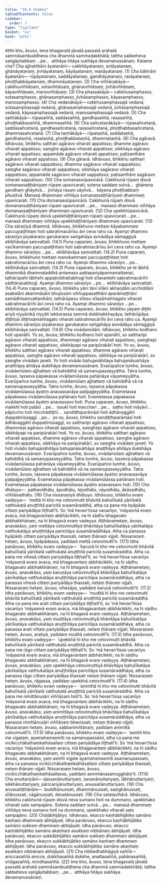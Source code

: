 ```yaml
---
title: "10.6 Chakka"
tableOfContents: false
sidebar:
  order: 7
type: "tipitaka"
basket: "su"
book: "pthi"
---
```



<DynamicBreadcrumb />

<Division number="323" book="pthi">

<Paragraph number="976" book="pthi">
Atthi kho, āvuso, tena bhagavatā jānatā passatā arahatā sammāsambuddhena cha dhammā sammadakkhātā; tattha sabbeheva saṅgāyitabbaṃ …pe…  atthāya hitāya sukhāya devamanussānaṃ. Katame cha?
</Paragraph>

<Paragraph number="977" book="pthi">
Cha <Emphasis>ajjhattikāni āyatanāni—</Emphasis> cakkhāyatanaṃ, sotāyatanaṃ, ghānāyatanaṃ, jivhāyatanaṃ, kāyāyatanaṃ, manāyatanaṃ. (1)
</Paragraph>

<Paragraph number="978" book="pthi">
Cha <Emphasis>bāhirāni āyatanāni—</Emphasis> rūpāyatanaṃ, saddāyatanaṃ, gandhāyatanaṃ, rasāyatanaṃ, phoṭṭhabbāyatanaṃ, dhammāyatanaṃ. (2)
</Paragraph>

<Paragraph number="979" book="pthi">
Cha <Emphasis>viññāṇakāyā—</Emphasis> cakkhuviññāṇaṃ, sotaviññāṇaṃ, ghānaviññāṇaṃ, jivhāviññāṇaṃ, kāyaviññāṇaṃ, manoviññāṇaṃ. (3)
</Paragraph>

<Paragraph number="980" book="pthi">
Cha <Emphasis>phassakāyā—</Emphasis> cakkhusamphasso, sotasamphasso, ghānasamphasso, jivhāsamphasso, kāyasamphasso, manosamphasso. (4)
</Paragraph>

<Paragraph number="981" book="pthi">
Cha <Emphasis>vedanākāyā—</Emphasis> cakkhusamphassajā vedanā, sotasamphassajā vedanā, ghānasamphassajā vedanā, jivhāsamphassajā vedanā, kāyasamphassajā vedanā, manosamphassajā vedanā. (5)
</Paragraph>

<Paragraph number="982" book="pthi">
Cha <Emphasis>saññākāyā—</Emphasis> rūpasaññā, saddasaññā, gandhasaññā, rasasaññā, phoṭṭhabbasaññā, dhammasaññā. (6)
</Paragraph>

<Paragraph number="983" book="pthi">
Cha <Emphasis>sañcetanākāyā—</Emphasis> rūpasañcetanā, saddasañcetanā, gandhasañcetanā, rasasañcetanā, phoṭṭhabbasañcetanā, dhammasañcetanā. (7)
</Paragraph>

<Paragraph number="984" book="pthi">
Cha <Emphasis>taṇhākāyā—</Emphasis> rūpataṇhā, saddataṇhā, gandhataṇhā, rasataṇhā, phoṭṭhabbataṇhā, dhammataṇhā. (8)
</Paragraph>

</Division>
<Division number="324" book="pthi">

<Paragraph number="985" book="pthi">
Cha <Emphasis>agāravā.</Emphasis> Idhāvuso, bhikkhu satthari agāravo viharati appatisso; dhamme agāravo viharati appatisso; saṃghe agāravo viharati appatisso; sikkhāya agāravo viharati appatisso; appamāde agāravo viharati appatisso; paṭisanthāre agāravo viharati appatisso. (9)
</Paragraph>

<Paragraph number="986" book="pthi">
Cha <Emphasis>gāravā.</Emphasis> Idhāvuso, bhikkhu satthari sagāravo viharati sappatisso; dhamme sagāravo viharati sappatisso; saṃghe sagāravo viharati sappatisso; sikkhāya sagāravo viharati sappatisso; appamāde sagāravo viharati sappatisso; paṭisanthāre sagāravo viharati sappatisso. (10)
</Paragraph>

<Paragraph number="987" book="pthi">
Cha <Emphasis>somanassūpavicārā</Emphasis>. Cakkhunā rūpaṃ disvā somanassaṭṭhāniyaṃ rūpaṃ upavicarati; sotena saddaṃ sutvā…  ghānena gandhaṃ ghāyitvā…  jivhāya rasaṃ sāyitvā…  kāyena phoṭṭhabbaṃ phusitvā. Manasā dhammaṃ viññāya somanassaṭṭhāniyaṃ dhammaṃ upavicarati. (11)
</Paragraph>

<Paragraph number="988" book="pthi">
Cha <Emphasis>domanassūpavicārā.</Emphasis> Cakkhunā rūpaṃ disvā domanassaṭṭhāniyaṃ rūpaṃ upavicarati …pe…  manasā dhammaṃ viññāya domanassaṭṭhāniyaṃ dhammaṃ upavicarati. (12)
</Paragraph>

<Paragraph number="989" book="pthi">
Cha <Emphasis>upekkhūpavicārā.</Emphasis> Cakkhunā rūpaṃ disvā upekkhāṭṭhāniyaṃ rūpaṃ upavicarati …pe…  manasā dhammaṃ viññāya upekkhāṭṭhāniyaṃ dhammaṃ upavicarati. (13)
</Paragraph>

<Paragraph number="990" book="pthi">
Cha <Emphasis>sāraṇīyā dhammā.</Emphasis> Idhāvuso, bhikkhuno mettaṃ kāyakammaṃ paccupaṭṭhitaṃ hoti sabrahmacārīsu āvi ceva raho ca. Ayampi dhammo sāraṇīyo piyakaraṇo garukaraṇo saṅgahāya avivādāya sāmaggiyā ekībhāvāya saṃvattati. (14.1)
</Paragraph>

<Paragraph number="991" book="pthi">
Puna caparaṃ, āvuso, bhikkhuno mettaṃ vacīkammaṃ paccupaṭṭhitaṃ hoti sabrahmacārīsu āvi ceva raho ca. Ayampi dhammo sāraṇīyo …pe…  ekībhāvāya saṃvattati. (14.2)
</Paragraph>

<Paragraph number="992" book="pthi">
Puna caparaṃ, āvuso, bhikkhuno mettaṃ manokammaṃ paccupaṭṭhitaṃ hoti sabrahmacārīsu āvi ceva raho ca. Ayampi dhammo sāraṇīyo …pe…  ekībhāvāya saṃvattati. (14.3)
</Paragraph>

<Paragraph number="993" book="pthi">
Puna caparaṃ, āvuso, bhikkhu ye te lābhā dhammikā dhammaladdhā antamaso pattapariyāpannamattampi, tathārūpehi lābhehi appaṭivibhattabhogī hoti sīlavantehi sabrahmacārīhi sādhāraṇabhogī. Ayampi dhammo sāraṇīyo …pe…  ekībhāvāya saṃvattati. (14.4)
</Paragraph>

<Paragraph number="994" book="pthi">
Puna caparaṃ, āvuso, bhikkhu yāni tāni sīlāni akhaṇḍāni acchiddāni asabalāni akammāsāni bhujissāni viññuppasatthāni aparāmaṭṭhāni samādhisaṃvattanikāni, tathārūpesu sīlesu sīlasāmaññagato viharati sabrahmacārīhi āvi ceva raho ca. Ayampi dhammo sāraṇīyo …pe…  ekībhāvāya saṃvattati. (14.5)
</Paragraph>

<Paragraph number="995" book="pthi">
Puna caparaṃ, āvuso, bhikkhu yāyaṃ diṭṭhi ariyā niyyānikā niyyāti takkarassa sammā dukkhakkhayāya, tathārūpāya diṭṭhiyā diṭṭhisāmaññagato viharati sabrahmacārīhi āvi ceva raho ca. Ayampi dhammo sāraṇīyo piyakaraṇo garukaraṇo saṅgahāya avivādāya sāmaggiyā ekībhāvāya saṃvattati. (14.6)
</Paragraph>

</Division>
<Division number="325" book="pthi">

<Paragraph number="996" book="pthi">
Cha <Emphasis>vivādamūlāni.</Emphasis> Idhāvuso, bhikkhu kodhano hoti upanāhī. Yo so, āvuso, bhikkhu kodhano hoti upanāhī, so sattharipi agāravo viharati appatisso, dhammepi agāravo viharati appatisso, saṃghepi agāravo viharati appatisso, sikkhāyapi na paripūrakārī hoti. Yo so, āvuso, bhikkhu satthari agāravo viharati appatisso, dhamme agāravo viharati appatisso, saṃghe agāravo viharati appatisso, sikkhāya na paripūrakārī, so saṃghe vivādaṃ janeti. Yo hoti vivādo bahujanāhitāya bahujanāsukhāya anatthāya ahitāya dukkhāya devamanussānaṃ. Evarūpañce tumhe, āvuso, vivādamūlaṃ ajjhattaṃ vā bahiddhā vā samanupasseyyātha. Tatra tumhe, āvuso, tasseva pāpakassa vivādamūlassa pahānāya vāyameyyātha. Evarūpañce tumhe, āvuso, vivādamūlaṃ ajjhattaṃ vā bahiddhā vā na samanupasseyyātha. Tatra tumhe, āvuso, tasseva pāpakassa vivādamūlassa āyatiṃ anavassavāya paṭipajjeyyātha. Evametassa pāpakassa vivādamūlassa pahānaṃ hoti. Evametassa pāpakassa vivādamūlassa āyatiṃ anavassavo hoti.
</Paragraph>

<Paragraph number="997" book="pthi">
Puna caparaṃ, āvuso, bhikkhu makkhī hoti paḷāsī …pe…  issukī hoti maccharī …pe…  saṭho hoti māyāvī…  pāpiccho hoti micchādiṭṭhī…  sandiṭṭhiparāmāsī hoti ādhānaggāhī duppaṭinissaggī …pe…  yo so, āvuso, bhikkhu sandiṭṭhiparāmāsī hoti ādhānaggāhī duppaṭinissaggī, so sattharipi agāravo viharati appatisso, dhammepi agāravo viharati appatisso, saṃghepi agāravo viharati appatisso, sikkhāyapi na paripūrakārī hoti. Yo so, āvuso, bhikkhu satthari agāravo viharati appatisso, dhamme agāravo viharati appatisso, saṃghe agāravo viharati appatisso, sikkhāya na paripūrakārī, so saṃghe vivādaṃ janeti. Yo hoti vivādo bahujanāhitāya bahujanāsukhāya anatthāya ahitāya dukkhāya devamanussānaṃ. Evarūpañce tumhe, āvuso, vivādamūlaṃ ajjhattaṃ vā bahiddhā vā samanupasseyyātha. Tatra tumhe, āvuso, tasseva pāpakassa vivādamūlassa pahānāya vāyameyyātha. Evarūpañce tumhe, āvuso, vivādamūlaṃ ajjhattaṃ vā bahiddhā vā na samanupasseyyātha. Tatra tumhe, āvuso, tasseva pāpakassa vivādamūlassa āyatiṃ anavassavāya paṭipajjeyyātha. Evametassa pāpakassa vivādamūlassa pahānaṃ hoti. Evametassa pāpakassa vivādamūlassa āyatiṃ anavassavo hoti. (15)
</Paragraph>

<Paragraph number="998" book="pthi">
Cha <Emphasis>dhātuyo</Emphasis>—  pathavīdhātu, āpodhātu, tejodhātu, vāyodhātu, ākāsadhātu, viññāṇadhātu. (16)
</Paragraph>

</Division>
<Division number="326" book="pthi">

<Paragraph number="999" book="pthi">
Cha <Emphasis>nissaraṇiyā dhātuyo.</Emphasis> Idhāvuso, bhikkhu evaṃ vadeyya—  ‘mettā hi kho me cetovimutti bhāvitā bahulīkatā yānīkatā vatthukatā anuṭṭhitā paricitā susamāraddhā, atha ca pana me byāpādo cittaṃ pariyādāya tiṭṭhatī’ti. So ‘mā hevan’tissa vacanīyo, ‘māyasmā evaṃ avaca, mā bhagavantaṃ abbhācikkhi, na hi sādhu bhagavato abbhakkhānaṃ, na hi bhagavā evaṃ vadeyya. Aṭṭhānametaṃ, āvuso, anavakāso, yaṃ mettāya cetovimuttiyā bhāvitāya bahulīkatāya yānīkatāya vatthukatāya anuṭṭhitāya paricitāya susamāraddhāya. Atha ca panassa byāpādo cittaṃ pariyādāya ṭhassati, netaṃ ṭhānaṃ vijjati. Nissaraṇaṃ hetaṃ, āvuso, byāpādassa, yadidaṃ mettā cetovimuttī’ti. (17.1)
</Paragraph>

<Paragraph number="1000" book="pthi">
Idha panāvuso, bhikkhu evaṃ vadeyya—  ‘karuṇā hi kho me cetovimutti bhāvitā bahulīkatā yānīkatā vatthukatā anuṭṭhitā paricitā susamāraddhā. Atha ca pana me vihesā cittaṃ pariyādāya tiṭṭhatī’ti, so ‘mā hevan’tissa vacanīyo ‘māyasmā evaṃ avaca, mā bhagavantaṃ abbhācikkhi, na hi sādhu bhagavato abbhakkhānaṃ, na hi bhagavā evaṃ vadeyya. Aṭṭhānametaṃ, āvuso, anavakāso, yaṃ karuṇāya cetovimuttiyā bhāvitāya bahulīkatāya yānīkatāya vatthukatāya anuṭṭhitāya paricitāya susamāraddhāya, atha ca panassa vihesā cittaṃ pariyādāya ṭhassati, netaṃ ṭhānaṃ vijjati. Nissaraṇaṃ hetaṃ, āvuso, vihesāya, yadidaṃ karuṇā cetovimuttī’ti. (17.2)
</Paragraph>

<Paragraph number="1001" book="pthi">
Idha panāvuso, bhikkhu evaṃ vadeyya—  ‘muditā hi kho me cetovimutti bhāvitā bahulīkatā yānīkatā vatthukatā anuṭṭhitā paricitā susamāraddhā. Atha ca pana me arati cittaṃ pariyādāya tiṭṭhatī’ti, so ‘mā hevan’tissa vacanīyo ‘māyasmā evaṃ avaca, mā bhagavantaṃ abbhācikkhi, na hi sādhu bhagavato abbhakkhānaṃ, na hi bhagavā evaṃ vadeyya. Aṭṭhānametaṃ, āvuso, anavakāso, yaṃ muditāya cetovimuttiyā bhāvitāya bahulīkatāya yānīkatāya vatthukatāya anuṭṭhitāya paricitāya susamāraddhāya, atha ca panassa arati cittaṃ pariyādāya ṭhassati, netaṃ ṭhānaṃ vijjati. Nissaraṇaṃ hetaṃ, āvuso, aratiyā, yadidaṃ muditā cetovimuttī’ti. (17.3)
</Paragraph>

<Paragraph number="1002" book="pthi">
Idha panāvuso, bhikkhu evaṃ vadeyya—  ‘upekkhā hi kho me cetovimutti bhāvitā bahulīkatā yānīkatā vatthukatā anuṭṭhitā paricitā susamāraddhā. Atha ca pana me rāgo cittaṃ pariyādāya tiṭṭhatī’ti. So ‘mā hevan’tissa vacanīyo ‘māyasmā evaṃ avaca, mā bhagavantaṃ abbhācikkhi, na hi sādhu bhagavato abbhakkhānaṃ, na hi bhagavā evaṃ vadeyya. Aṭṭhānametaṃ, āvuso, anavakāso, yaṃ upekkhāya cetovimuttiyā bhāvitāya bahulīkatāya yānīkatāya vatthukatāya anuṭṭhitāya paricitāya susamāraddhāya, atha ca panassa rāgo cittaṃ pariyādāya ṭhassati netaṃ ṭhānaṃ vijjati. Nissaraṇaṃ hetaṃ, āvuso, rāgassa, yadidaṃ upekkhā cetovimuttī’ti. (17.4)
</Paragraph>

<Paragraph number="1003" book="pthi">
Idha panāvuso, bhikkhu evaṃ vadeyya—  ‘animittā hi kho me cetovimutti bhāvitā bahulīkatā yānīkatā vatthukatā anuṭṭhitā paricitā susamāraddhā. Atha ca pana me nimittānusāri viññāṇaṃ hotī’ti. So ‘mā hevan’tissa vacanīyo ‘māyasmā evaṃ avaca, mā bhagavantaṃ abbhācikkhi, na hi sādhu bhagavato abbhakkhānaṃ, na hi bhagavā evaṃ vadeyya. Aṭṭhānametaṃ, āvuso, anavakāso, yaṃ animittāya cetovimuttiyā bhāvitāya bahulīkatāya yānīkatāya vatthukatāya anuṭṭhitāya paricitāya susamāraddhāya, atha ca panassa nimittānusāri viññāṇaṃ bhavissati, netaṃ ṭhānaṃ vijjati. Nissaraṇaṃ hetaṃ, āvuso, sabbanimittānaṃ, yadidaṃ animittā cetovimuttī’ti. (17.5)
</Paragraph>

<Paragraph number="1004" book="pthi">
Idha panāvuso, bhikkhu evaṃ vadeyya—  ‘asmīti kho me vigataṃ, ayamahamasmīti na samanupassāmi, atha ca pana me vicikicchākathaṃkathāsallaṃ cittaṃ pariyādāya tiṭṭhatī’ti. So ‘mā hevan’tissa vacanīyo ‘māyasmā evaṃ avaca, mā bhagavantaṃ abbhācikkhi, na hi sādhu bhagavato abbhakkhānaṃ, na hi bhagavā evaṃ vadeyya. Aṭṭhānametaṃ, āvuso, anavakāso, yaṃ asmīti vigate ayamahamasmīti asamanupassato, atha ca panassa vicikicchākathaṃkathāsallaṃ cittaṃ pariyādāya ṭhassati, netaṃ ṭhānaṃ vijjati. Nissaraṇaṃ hetaṃ, āvuso, vicikicchākathaṃkathāsallassa, yadidaṃ asmimānasamugghāto’ti. (17.6)
</Paragraph>

</Division>
<Division number="327" book="pthi">

<Paragraph number="1005" book="pthi">
Cha <Emphasis>anuttariyāni—</Emphasis> dassanānuttariyaṃ, savanānuttariyaṃ, lābhānuttariyaṃ, sikkhānuttariyaṃ, pāricariyānuttariyaṃ, anussatānuttariyaṃ. (18)
</Paragraph>

<Paragraph number="1006" book="pthi">
Cha <Emphasis>anussatiṭṭhānāni</Emphasis>—  buddhānussati, dhammānussati, saṃghānussati, sīlānussati, cāgānussati, devatānussati. (19)
</Paragraph>

</Division>
<Division number="328" book="pthi">

<Paragraph number="1007" book="pthi">
Cha <Emphasis>satatavihārā.</Emphasis> Idhāvuso, bhikkhu cakkhunā rūpaṃ disvā neva sumano hoti na dummano, upekkhako viharati sato sampajāno. Sotena saddaṃ sutvā …pe…  manasā dhammaṃ viññāya neva sumano hoti na dummano, upekkhako viharati sato sampajāno. (20)
</Paragraph>

</Division>
<Division number="329" book="pthi">

<Paragraph number="1008" book="pthi">
<Emphasis>Chaḷābhijātiyo.</Emphasis> Idhāvuso, ekacco kaṇhābhijātiko samāno kaṇhaṃ dhammaṃ abhijāyati. Idha panāvuso, ekacco kaṇhābhijātiko samāno sukkaṃ dhammaṃ abhijāyati. Idha panāvuso, ekacco kaṇhābhijātiko samāno akaṇhaṃ asukkaṃ nibbānaṃ abhijāyati. Idha panāvuso, ekacco sukkābhijātiko samāno sukkaṃ dhammaṃ abhijāyati. Idha panāvuso, ekacco sukkābhijātiko samāno kaṇhaṃ dhammaṃ abhijāyati. Idha panāvuso, ekacco sukkābhijātiko samāno akaṇhaṃ asukkaṃ nibbānaṃ abhijāyati. (21)
</Paragraph>

<Paragraph number="1009" book="pthi">
Cha <Emphasis>nibbedhabhāgiyā</Emphasis> saññā—  aniccasaññā anicce, dukkhasaññā dukkhe, anattasaññā, pahānasaññā, virāgasaññā, nirodhasaññā. (22)
</Paragraph>

<Paragraph number="1010" book="pthi">
Ime kho, āvuso, tena bhagavatā jānatā passatā arahatā sammāsambuddhena cha dhammā sammadakkhātā; tattha sabbeheva saṅgāyitabbaṃ …pe…  atthāya hitāya sukhāya devamanussānaṃ.
</Paragraph>
</Division>